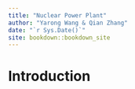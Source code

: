 ```yaml
--- 
title: "Nuclear Power Plant"
author: "Yarong Wang & Qian Zhang"
date: "`r Sys.Date()`"
site: bookdown::bookdown_site
---
```


# Introduction

